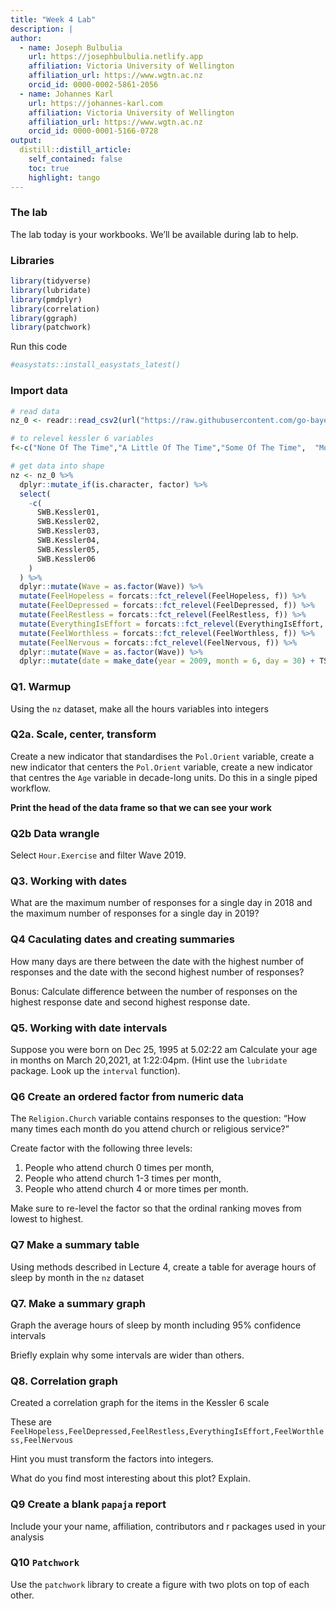```yaml
---
title: "Week 4 Lab"
description: |
author:
  - name: Joseph Bulbulia
    url: https://josephbulbulia.netlify.app
    affiliation: Victoria University of Wellington
    affiliation_url: https://www.wgtn.ac.nz
    orcid_id: 0000-0002-5861-2056
  - name: Johannes Karl 
    url: https://johannes-karl.com
    affiliation: Victoria University of Wellington
    affiliation_url: https://www.wgtn.ac.nz
    orcid_id: 0000-0001-5166-0728
output:
  distill::distill_article:
    self_contained: false
    toc: true
    highlight: tango
---
```


### The lab

The lab today is your workbooks. We'll be available during lab to help. 

### Libraries

```r
library(tidyverse)
library(lubridate)
library(pmdplyr)
library(correlation)
library(ggraph)
library(patchwork)

```

Run this code
```r
#easystats::install_easystats_latest()
```


### Import  data
```r
# read data
nz_0 <- readr::read_csv2(url("https://raw.githubusercontent.com/go-bayes/psych-447/main/data/nz/nz.csv"))

# to relevel kessler 6 variables
f<-c("None Of The Time","A Little Of The Time","Some Of The Time",  "Most Of The Time", "All Of The Time")

# get data into shape
nz <- nz_0 %>%
  dplyr::mutate_if(is.character, factor) %>%
  select(
    -c(
      SWB.Kessler01,
      SWB.Kessler02,
      SWB.Kessler03,
      SWB.Kessler04,
      SWB.Kessler05,
      SWB.Kessler06
    )
  ) %>%
  dplyr::mutate(Wave = as.factor(Wave)) %>%
  mutate(FeelHopeless = forcats::fct_relevel(FeelHopeless, f)) %>%
  mutate(FeelDepressed = forcats::fct_relevel(FeelDepressed, f)) %>%
  mutate(FeelRestless = forcats::fct_relevel(FeelRestless, f)) %>%
  mutate(EverythingIsEffort = forcats::fct_relevel(EverythingIsEffort, f)) %>%
  mutate(FeelWorthless = forcats::fct_relevel(FeelWorthless, f)) %>%
  mutate(FeelNervous = forcats::fct_relevel(FeelNervous, f)) %>%
  dplyr::mutate(Wave = as.factor(Wave)) %>%
  dplyr::mutate(date = make_date(year = 2009, month = 6, day = 30) + TSCORE) 

```



### Q1. Warmup

Using the `nz` dataset, make all the hours variables into integers 



### Q2a.  Scale, center, transform

Create a new indicator that standardises the `Pol.Orient` variable, create a new indicator that centers the `Pol.Orient` variable, create a new indicator that centres the `Age` variable in decade-long units. Do this in a single piped workflow. 

**Print the head of the data frame so that we can see your work **



### Q2b Data wrangle

Select `Hour.Exercise` and filter Wave 2019.



### Q3. Working with dates

What are the maximum number of responses for a single day in 2018 and the maximum number of responses for a single day in 2019? 



### Q4 Caculating dates and creating summaries

How many days are there between the date with the highest number of responses and the date with the second highest number of responses? 

Bonus: Calculate difference between the number of responses on the highest response date and second highest response date.



### Q5. Working with date intervals

Suppose you were born on Dec 25, 1995 at 5.02:22 am Calculate your age in months on March 20,2021, at 1:22:04pm. (Hint use the `lubridate` package. Look up the `interval` function).


### Q6 Create an ordered factor from numeric data

The `Religion.Church` variable contains responses to the question: "How many times each month do you attend church or religious service?"

Create factor with the following three levels:

1. People who attend church 0 times per month, 
2. People who attend church 1-3 times per month, 
3. People who attend church 4 or more times per month. 

Make sure to re-level the factor so that the ordinal ranking moves from lowest to highest.

### Q7 Make a summary table

Using methods described in Lecture 4, create a table for average hours of sleep by month in the `nz` dataset

### Q7. Make a summary graph

Graph the average hours of sleep by month including 95% confidence intervals

Briefly explain why some intervals are wider than others. 

### Q8. Correlation graph

Created a correlation graph for the items in the Kessler 6 scale

These are `FeelHopeless,FeelDepressed,FeelRestless,EverythingIsEffort,FeelWorthless,FeelNervous`

Hint you must transform the factors into integers.

What do you find most interesting about this plot? Explain.



### Q9 Create a blank `papaja` report 

Include your your name, affiliation, contributors and r packages used in your analysis


### Q10 `Patchwork`


Use the `patchwork` library to create a figure with two plots on top of each other. 



